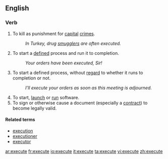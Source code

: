 ==English==

===Verb===
{{en-verb|execut|ing}}

#To kill as punishment for [[capital]] [[crime]]s.
#:''In Turkey, drug [[smuggle]]rs are often executed.''
#To start a [[define]]d process and run it to completion.
#:''Your orders have been executed, Sir!''
#To start a defined process, without [[regard]] to whether it runs to completion or not.
#:''I'll execute your orders as soon as this meeting is adjourned.''
#To start, [[launch]] or [[run]] software.
#To sign or otherwise cause a document (especially a [[contract#Noun|contract]]) to become legally valid.


====Related terms====
*[[execution]]
*[[executioner]]
*[[executor]]

[[ar:execute]]
[[fr:execute]]
[[io:execute]]
[[it:execute]]
[[ta:execute]]
[[vi:execute]]
[[zh:execute]]